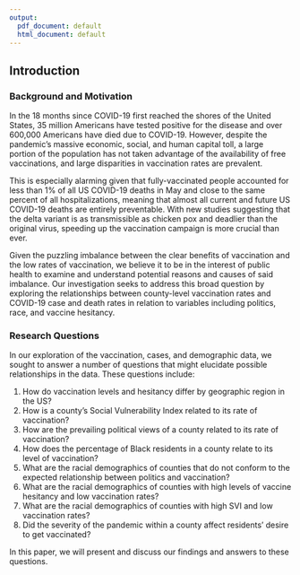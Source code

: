 ```yaml
---
output:
  pdf_document: default
  html_document: default
---
```

## Introduction

### Background and Motivation

In the 18 months since COVID-19 first reached the shores of the United States, 35 million Americans have tested positive for the disease and over 600,000 Americans have died due to COVID-19. However, despite the pandemic's massive economic, social, and human capital toll, a large portion of the population has not taken advantage of the availability of free vaccinations, and large disparities in vaccination rates are prevalent. 

This is especially alarming given that fully-vaccinated people accounted for less than 1% of all US COVID-19 deaths in May and close to the same percent of all hospitalizations, meaning that almost all current and future US COVID-19 deaths are entirely preventable. With new studies suggesting that the delta variant is as transmissible as chicken pox and deadlier than the original virus, speeding up the vaccination campaign is more crucial than ever.

Given the puzzling imbalance between the clear benefits of vaccination and the low rates of vaccination, we believe it to be in the interest of public health to examine and understand potential reasons and causes of said imbalance. Our investigation seeks to address this broad question by exploring the relationships between county-level vaccination rates and COVID-19 case and death rates in relation to variables including politics, race, and vaccine hesitancy.

### Research Questions

In our exploration of the vaccination, cases, and demographic data, we sought to answer a number of questions that might elucidate possible relationships in the data. These questions include:

1. How do vaccination levels and hesitancy differ by geographic region in the US?
2. How is a county's Social Vulnerability Index related to its rate of vaccination?
3. How are the prevailing political views of a county related to its rate of vaccination?
4. How does the percentage of Black residents in a county relate to its level of vaccination?
5. What are the racial demographics of counties that do not conform to the expected relationship between politics and vaccination?
6. What are the racial demographics of counties with high levels of vaccine hesitancy and low vaccination rates?
7. What are the racial demographics of counties with high SVI and low vaccination rates?
8. Did the severity of the pandemic within a county affect residents' desire to get vaccinated?

In this paper, we will present and discuss our findings and answers to these questions.
